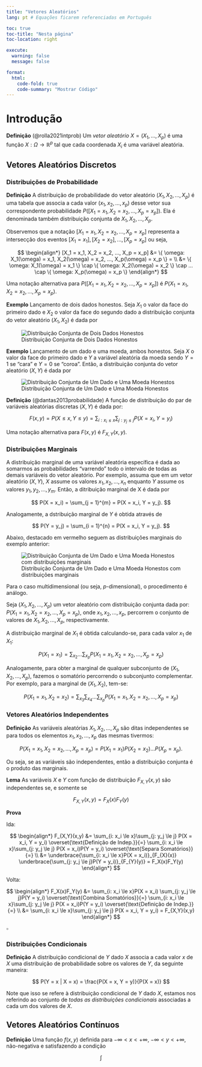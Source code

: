 ```yaml
---
title: "Vetores Aleatórios"
lang: pt # Equações ficarem referenciadas em Português

toc: true
toc-title: "Nesta página"
toc-location: right

execute: 
  warning: false
  message: false

format:
  html:
    code-fold: true
    code-summary: "Mostrar Código"
---
```


# Introdução

**Definição** (@rolla2021intprob) Um *vetor aleatório* $X = (X_1, ..., X_p)$ é uma função $X: \Omega \rightarrow \mathbb{R}^p$ tal que cada coordenada $X_i$ é uma variável aleatória.

## Vetores Aleatórios Discretos

### Distribuições de Probabilidade

**Definição** A distribuição de probabilidade do vetor aleatório $(X_1, X_2, ..., X_p)$ é uma tabela que associa a cada valor $(x_1, x_2, ..., x_p)$ desse vetor sua correspondente probabilidade $P([X_1 = x_1, X_2 = x_2, ..., X_p = x_p])$. Ela é denominada também distribuição conjunta de $X_1, X_2, ..., X_p$.

Observemos que a notação $[X_1 = x_1, X_2 = x_2, ..., X_p = x_p]$ representa a intersecção dos eventos $[X_1 = x_1], [X_2 = x_2], ..., [X_p = x_p]$ ou seja,

$$
\begin{align*}
[X_1 = x_1, X_2 = x_2, ..., X_p = x_p] &= \{ \omega: X_1(\omega) = x_1, X_2(\omega) = x_2, ..., X_p(\omega) = x_p \} = \\ &= \{ \omega: X_1(\omega) = x_1 \} \cap \{ \omega: X_2(\omega) = x_2 \} \cap ...  \cap \{ \omega: X_p(\omega) = x_p \}
\end{align*}
$$

Uma notação alternativa para $P([X_1 = x_1, X_2 = x_2, ..., X_p = x_p])$ é $P(X_1 = x_1, X_2 = x_2, ..., X_p = x_p)$.

**Exemplo** Lançamento de dois dados honestos. Seja $X_1$ o valor da face do primeiro dado e $X_2$ o valor da face do segundo dado a distribuição conjunta do vetor aleatório $(X_1, X_2)$ é dada por

![Distribuição Conjunta de Dois Dados Honestos](figs/tabela_dados.png)

**Exemplo** Lançamento de um dado e uma moeda, ambos honestos. Seja $X$ o valor da face do primeiro dado e $Y$ a variável aleatória da moeda sendo $Y = 1$ se "cara" e $Y = 0$ se "coroa". Então, a distribuição conjunta do vetor aleatório $(X, Y)$ é dada por

![Distribuição Conjunta de Um Dado e Uma Moeda Honestos](figs/tabela_dado_moeda.png)

**Definição** (@dantas2013probabilidade) A função de distribuição do par de variáveis aleatórias discretas $(X,Y)$ é dada por:

$$
F(x,y) = P(X \le x, Y \le y) = \sum_{i: x_i \le x}\sum_{j: y_j \le j} P(X = x_i, Y = y_i)
$$

Uma notação alternativa para $F(x,y)$ é $F_{X,Y}(x,y)$.

### Distribuições Marginais

A distribuição marginal de uma variável aleatória específica é dada ao somarmos as probabilidades "varrendo" todo o intervalo de todas as demais variáveis do vetor aleatório. Por exemplo, assuma que em um vetor aleatório $(X,Y)$, $X$ assume os valores $x_1, x_2, ..., x_n$ enquanto $Y$ assume os valores $y_1, y_2, ..., y_m$. Então, a ditribuição marginal de X é dada por

$$
P(X = x_i) = \sum_{j = 1}^{m} = P(X = x_i, Y = y_j).
$$

Analogamente, a dstribuição marginal de $Y$ é obtida através de

$$
P(Y = y_j) = \sum_{i = 1}^{n} = P(X = x_i, Y = y_j).
$$

Abaixo, destacado em vermelho seguem as distribuições marginais do exemplo anterior:

![Distribuição Conjunta de Um Dado e Uma Moeda Honestos com distribuições marginais](figs/tabela_dado_moeda_marginal.png)

Para o caso multidimensional (ou seja, $p$-dimensional), o procedimento é análogo.

Seja $(X_1, X_2, ..., X_p)$ um vetor aleatório com distribuição conjunta dada por: $P(X_1 = x_1, X_2 = x_2, ..., X_p = x_p)$, onde $x_1, x_2, ..., x_p$, percorrem o conjunto de valores de $X_1, X_2, ..., X_p$, respectivamente.

A distribuição marginal de $X_1$ é obtida calculando-se, para cada valor $x_1$ de $X_1$:

$$
P(X_1 = x_1) = \sum_{x_2} \dots \sum_{x_p} P(X_1 = x_1, X_2 = x_2, ..., X_p = x_p)
$$

Analogamente, para obter a marginal de qualquer subconjunto de $(X_1, X_2, ..., X_p)$, fazemos o somatório percorrendo o subconjunto complementar. Por exemplo, para a marginal de $(X_1, X_2)$, tem-se:

$$
P(X_1 = x_1, X_2 = x_2) = \sum_{x_3} \sum_{x_4} \dots \sum_{x_p} P(X_1 = x_1, X_2 = x_2, ..., X_p = x_p)
$$

### Vetores Aleatórios Independentes

**Definição** As variáveis aleatórias $X_1, X_2, ..., X_p$ são ditas independentes se para todos os elementos $x_1, x_2, ..., x_p$ das mesmas tivermos:

$$
P(X_1 = x_1, X_2 = x_2, ..., X_p = x_p) = P(X_1 = x_1)P(X_2 = x_2)...P(X_p = x_p).
$$

Ou seja, se as variáveis são independentes, então a distribuição conjunta é o produto das marginais.

**Lema** As variáveis $X$ e $Y$ com função de distribuição $F_{X,Y}(x,y)$ são independentes se, e somente se

$$
F_{X,Y}(x,y) = F_{X}(x)F_{Y}(y)
$$

**Prova**

Ida:

$$
\begin{align*}
F_{X,Y}(x,y) &= \sum_{i: x_i \le x}\sum_{j: y_j \le j} P(X = x_i, Y = y_i) \overset{\text{Definição de Indep.}}{=} \sum_{i: x_i \le x}\sum_{j: y_j \le j} P(X = x_i)P(Y = y_i) \overset{\text{Separa Somatórios}}{=} \\ &= \underbrace{\sum_{i: x_i \le x}P(X = x_i)}_{F_{X}(x)}  \underbrace{\sum_{j: y_j \le j}P(Y = y_i)}_{F_{Y}(y)} = F_X(x)F_Y(y)
\end{align*}
$$

Volta:

$$
\begin{align*}
F_X(x)F_Y(y) &= \sum_{i: x_i \le x}P(X = x_i) \sum_{j: y_j \le j}P(Y = y_i) \overset{\text{Combina Somatórios}}{=} \sum_{i: x_i \le x}\sum_{j: y_j \le j} P(X = x_i)P(Y = y_i) \overset{\text{Definição de Indep.}}{=} \\ &= \sum_{i: x_i \le x}\sum_{j: y_j \le j} P(X = x_i, Y = y_i) = F_{X,Y}(x,y)
\end{align*}
$$

$\square$

### Distribuições Condicionais

**Definição** A distribuição condicional de $Y$ dado $X$ associa a cada valor $x$ de $X$ uma distribuição de probabilidade sobre os valores de $Y$, da seguinte maneira:

$$
P(Y = x | X = x) = \frac{P(X = x, Y = y)}{P(X = x)}
$$

Note que isso se refere à distribuição condicional de $Y$ dado $X$, estamos nos referindo ao conjunto de *todas as distribuições condicionais* associadas a cada um dos valores de $X$.

## Vetores Aleatórios Contínuos

**Definição** Uma função $f(x,y)$ definida para $- \infty < x < + \infty$, $- \infty < y < + \infty$, não-negativa e satisfazendo a condição

$$
\int
$$
